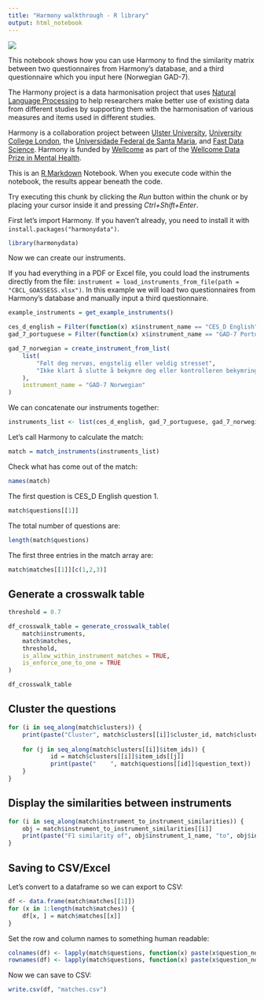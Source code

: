 ---
title: "Harmony walkthrough - R library"
output: html_notebook
---

![](https://raw.githubusercontent.com/harmonydata/brand/main/Logo/PNG/%D0%BB%D0%BE%D0%B3%D0%BE%20%D1%84%D1%83%D0%BB-05.png)

This notebook shows how you can use Harmony to find the similarity matrix between two questionnaires from Harmony's database, and a third questionnaire which you input here (Norwegian GAD-7).

The Harmony project is a data harmonisation project that uses [Natural Language Processing](https://fastdatascience.com/guide-natural-language-processing-nlp/) to help researchers make better use of existing data from different studies by supporting them with the harmonisation of various measures and items used in different studies.

Harmony is a collaboration project between [Ulster University](https://ulster.ac.uk/), [University College London](https://ucl.ac.uk/), the [Universidade Federal de Santa Maria](https://www.ufsm.br/), and [Fast Data Science](http://fastdatascience.com/).  Harmony is funded by [Wellcome](https://wellcome.org/) as part of the [Wellcome Data Prize in Mental Health](https://wellcome.org/grant-funding/schemes/wellcome-mental-health-data-prize).

This is an [R Markdown](http://rmarkdown.rstudio.com) Notebook. When you execute code within the notebook, the results appear beneath the code. 

Try executing this chunk by clicking the *Run* button within the chunk or by placing your cursor inside it and pressing *Ctrl+Shift+Enter*. 

First let's import Harmony. If you haven't already, you need to install it with `install.packages("harmonydata")`.

```{r}
library(harmonydata)
```

Now we can create our instruments.

If you had everything in a PDF or Excel file, you could load the instruments directly from the file: `instrument = load_instruments_from_file(path = "CBCL_GOASSESS.xlsx")`.
In this example we will load two questionnaires from Harmony's database and manually input a third questionnaire.

```{r}
example_instruments = get_example_instruments()

ces_d_english = Filter(function(x) x$instrument_name == "CES_D English", example_instruments)[[1]]
gad_7_portuguese = Filter(function(x) x$instrument_name == "GAD-7 Portuguese", example_instruments)[[1]]

gad_7_norwegian = create_instrument_from_list(
    list(
        "Følt deg nervøs, engstelig eller veldig stresset",
        "Ikke klart å slutte å bekymre deg eller kontrolleren bekymringene dine"
    ),
    instrument_name = "GAD-7 Norwegian"
)
```

We can concatenate our instruments together:

```{r}
instruments_list <- list(ces_d_english, gad_7_portuguese, gad_7_norwegian)
```

Let's call Harmony to calculate the match:

```{r}
match = match_instruments(instruments_list)
```

Check what has come out of the match:

```{r}
names(match)
```
The first question is CES_D English question 1.

```{r}
match$questions[[1]]
```


The total number of questions are:

```{r}
length(match$questions)
```


The first three entries in the match array are:

```{r}
match$matches[[1]][c(1,2,3)]
```

## Generate a crosswalk table

```{r}
threshold = 0.7

df_crosswalk_table = generate_crosswalk_table(
    match$instruments, 
    match$matches, 
    threshold, 
    is_allow_within_instrument_matches = TRUE, 
    is_enforce_one_to_one = TRUE
)

df_crosswalk_table
```

## Cluster the questions

```{r}
for (i in seq_along(match$clusters)) {
    print(paste("Cluster", match$clusters[[i]]$cluster_id, match$clusters[[i]]$text_description))
    
    for (j in seq_along(match$clusters[[i]]$item_ids)) {
            id = match$clusters[[i]]$item_ids[[j]]
            print(paste("    ", match$questions[[id]]$question_text))
    }
}
```

## Display the similarities between instruments

```{r}
for (i in seq_along(match$instrument_to_instrument_similarities)) {
    obj = match$instrument_to_instrument_similarities[[i]]
    print(paste("F1 similarity of", obj$instrument_1_name, "to", obj$instrument_2_name, "is", obj$f1))
}
```

## Saving to CSV/Excel

Let's convert to a dataframe so we can export to CSV:

```{r}
df <- data.frame(match$matches[[1]])
for (x in 1:length(match$matches)) {
    df[x, ] = match$matches[[x]]
}
```

Set the row and column names to something human readable:

```{r}
colnames(df) <- lapply(match$questions, function(x) paste(x$question_no,  x$question_text , sep=" ") )
rownames(df) <- lapply(match$questions, function(x) paste(x$question_no,  x$question_text , sep=" ") )
```

Now we can save to CSV:

```{r}
write.csv(df, "matches.csv")
```
